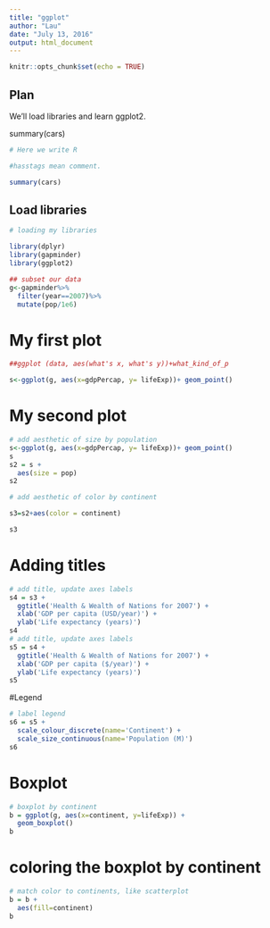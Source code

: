 ```yaml
---
title: "ggplot"
author: "Lau"
date: "July 13, 2016"
output: html_document
---
```


```r
knitr::opts_chunk$set(echo = TRUE)
```

## Plan

We'll load libraries and learn ggplot2.


summary(cars)
```r
# Here we write R

#hasstags mean comment.

summary(cars)

```

## Load libraries 

```r
# loading my libraries

library(dplyr)
library(gapminder)
library(ggplot2)

## subset our data
g<-gapminder%>%
  filter(year==2007)%>%
  mutate(pop/1e6)


```

# My first plot


```r
##ggplot (data, aes(what's x, what's y))+what_kind_of_p

s<-ggplot(g, aes(x=gdpPercap, y= lifeExp))+ geom_point()

```

# My second plot

```r
# add aesthetic of size by population
s<-ggplot(g, aes(x=gdpPercap, y= lifeExp))+ geom_point()
s
s2 = s + 
  aes(size = pop)
s2

# add aesthetic of color by continent

s3=s2+aes(color = continent)

s3
```

# Adding titles

```r
# add title, update axes labels
s4 = s3 + 
  ggtitle('Health & Wealth of Nations for 2007') +
  xlab('GDP per capita (USD/year)') +
  ylab('Life expectancy (years)')
s4
# add title, update axes labels
s5 = s4 + 
  ggtitle('Health & Wealth of Nations for 2007') +
  xlab('GDP per capita ($/year)') +
  ylab('Life expectancy (years)')
s5

```

#Legend

```r
# label legend
s6 = s5 + 
  scale_colour_discrete(name='Continent') +
  scale_size_continuous(name='Population (M)')
s6

```

# Boxplot

```r
# boxplot by continent
b = ggplot(g, aes(x=continent, y=lifeExp)) +
  geom_boxplot()
b

```

# coloring the boxplot by continent

```r
# match color to continents, like scatterplot
b = b +
  aes(fill=continent)
b
```

